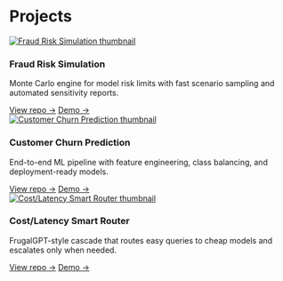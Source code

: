 ﻿
# Projects
```{=html}
<div class="project-grid">

  <!-- Fraud Risk Simulation -->
  <div class="project-card">
    <a href="https://jjmiddagh-fraud-risk-simulation-appapp-do3dgx.streamlit.app/" class="project-thumb" aria-label="Fraud Risk Simulation" target="_blank" rel="noopener noreferrer">
      <img src="assets/images/thumbnails/fraud-risk-simulation.png" alt="Fraud Risk Simulation thumbnail" loading="lazy">
    </a>
    <h3>Fraud Risk Simulation</h3>
    <p>Monte Carlo engine for model risk limits with fast scenario sampling and automated sensitivity reports.</p>
    <div class="card-ctas">
      <a href="https://github.com/jjmiddagh/fraud-risk-simulation" class="card-cta">View repo →</a>
      <a href="https://jjmiddagh-fraud-risk-simulation-appapp-do3dgx.streamlit.app/" class="card-cta secondary" target="_blank" rel="noopener noreferrer">Demo →</a>
    </div>
  </div>

  <!-- Customer Churn Prediction -->
  <div class="project-card">
    <a href="https://jjmiddagh-customer-churn-appapp-iksov2.streamlit.app/" class="project-thumb" aria-label="Customer Churn Prediction" target="_blank" rel="noopener noreferrer">
      <img src="assets/images/thumbnails/churn-prediction.png" alt="Customer Churn Prediction thumbnail" loading="lazy">
    </a>
    <h3>Customer Churn Prediction</h3>
    <p>End-to-end ML pipeline with feature engineering, class balancing, and deployment-ready models.</p>
    <div class="card-ctas">
      <a href="https://github.com/jjmiddagh/customer_churn" class="card-cta">View repo →</a>
      <a href="https://jjmiddagh-customer-churn-appapp-iksov2.streamlit.app/" class="card-cta secondary" target="_blank" rel="noopener noreferrer">Demo →</a>
    </div>
  </div>

  <!-- Cost/Latency Smart Router -->
  <div class="project-card">
    <a href="http://localhost:8504" class="project-thumb" aria-label="Cost/Latency Smart Router" target="_blank" rel="noopener noreferrer">
      <img src="assets/images/thumbnails/smart-router.png" alt="Cost/Latency Smart Router thumbnail" loading="lazy">
    </a>
    <h3>Cost/Latency Smart Router</h3>
    <p>FrugalGPT-style cascade that routes easy queries to cheap models and escalates only when needed.</p>
    <div class="card-ctas">
      <a href="https://github.com/jjmiddagh/smart-router" class="card-cta">View repo →</a>
      <a href="http://localhost:8504" class="card-cta secondary" target="_blank" rel="noopener noreferrer">Demo →</a>
    </div>
  </div>

</div>
```